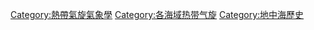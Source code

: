 [[Category:熱帶氣旋氣象學|Category:熱帶氣旋氣象學]]
[[Category:各海域热带气旋|Category:各海域热带气旋]]
[[Category:地中海歷史|Category:地中海歷史]]